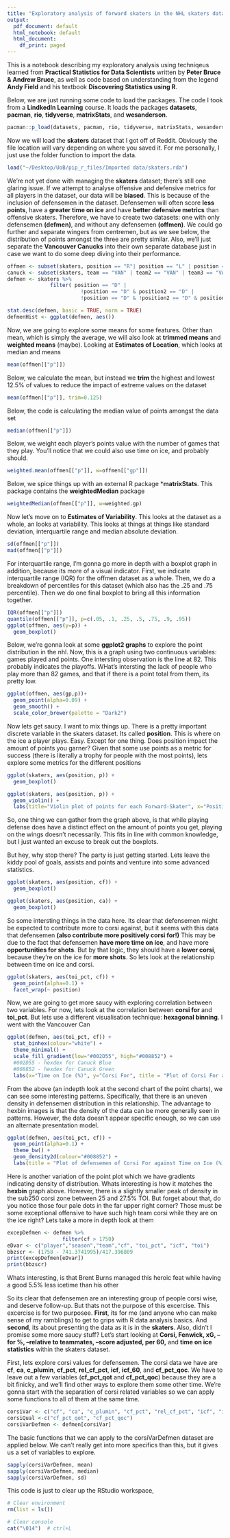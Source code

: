```yaml
---
title: "Exploratory analysis of forward skaters in the NHL skaters dataset"
output:
  pdf_document: default
  html_notebook: default
  html_document:
    df_print: paged
---
```

This is a notebook describing my exploratory analysis using techniqeus learned from **Practical Statistics for Data Scientists** written by **Peter Bruce & Andrew Bruce**, as well as code based on understanding from the legend **Andy Field** and his textbook **Discovering Statistics using R**. 

Below, we are just running some code to load the packages. The code I took from a **LindkedIn Learning** course. It loads the packages **datasets**, **pacman**, **rio**, **tidyverse**, **matrixStats**, and **wesanderson**.

```r
pacman::p_load(datasets, pacman, rio, tidyverse, matrixStats, wesanderson, hexbin, psych, pastecs)
```
Now we will load the **skaters** dataset that I got off of Reddit. Obviously the file location will vary depending on where you saved it. For me personally, I just use the folder function to import the data.
```r
load("~/Desktop/UoB/pip_r_files/Imported data/skaters.rda")
```
We're not yet done with managing the **skaters** dataset; there's still one glaring issue. If we attempt to analyse offensive and defensive metrics for all players in the dataset, our data will be **biased**. This is because of the inclusion of defensemen in the dataset. Defensemen will often score **less points**, have a **greater time on ice** and have **better defensive metrics** than offensive skaters. Therefore, we have to create two datasets: one with only defensemen **(defmen)**, and without any defensemen **(offmen)**. We could go further and separate wingers from centremen, but as we see below, the distribution of points amongst the three are pretty similar.
Also, we'll just separate the **Vancouver Canucks** into their own separate database just in case we want to do some deep diving into their performance.
```r

offmen <- subset(skaters, position == "R"| position == "L" | position == "C")
canuck <- subset(skaters, team == "VAN" | team2 == "VAN" | team3 == "VAN")
defmen <- skaters %>%
              filter( position == "D" |
                        !position == "D" & position2 == "D" |
                        !position == "D" & !position2 == "D" & position3 == "D" )
```

```r
stat.desc(defmen, basic = TRUE, norm = TRUE)
defmenHist <- ggplot(defmen, aes())
```


Now, we are going to explore some means for some features. Other than mean, which is simply the average, we will also look at **trimmed means** and **weighted means** (maybe). Looking at **Estimates of Location**, which looks at median and means
```r
mean(offmen[["p"]])
```
Below, we calculate the mean, but instead we **trim** the highest and lowest 12.5% of values to reduce the impact of extreme values on the dataset
```r
mean(offmen[["p"]], trim=0.125)
```
Below, the code is calculating the median value of points amongst the data set
```r
median(offmen[["p"]])
```
Below, we weight each player's points value with the number of games that they play. You'll notice that we could also use time on ice, and probably should.
```r

weighted.mean(offmen[["p"]], w=offmen[["gp"]])
```
Below, we spice things up with an external R package ***matrixStats**. This package contains the **weightedMedian** package
```r
weightedMedian(offmen[["p"]], w=weighted.gp)
```
Now let's move on to **Estimates of Variability**. This looks at the dataset as a whole, an looks at variability. This looks at things at things like standard deviation, interquartile range and median absolute deviation.
```r
sd(offmen[["p"]])
mad(offmen[["p"]])
```
For interquartile range, I'm gonna go more in depth with a boxplot graph in addition, because its more of a visual indicator. First, we indicate interquartile range (IQR) for the offmen dataset as a whole. Then, we do a breakdown of percentiles for this dataset (which also has the .25 and .75 percentile). Then we do one final boxplot to bring all this information together.
```r
IQR(offmen[["p"]])
quantile(offmen[["p"]], p=c(.05, .1, .25, .5, .75, .9, .95))
ggplot(offmen, aes(y=p)) +
  geom_boxplot()
```
Below, we're gonna look at some **ggplot2 graphs** to explore the point distribution in the nhl. Now, this is a graph using two continuous variables: games played and points. One intersting observation is the line at 82. This probably indicates the playoffs. WHat's intersting the lack of people who play more than 82 games, and that if there is a point total from them, its pretty low.
```r
ggplot(offmen, aes(gp,p))+
  geom_point(alpha=0.09) +
  geom_smooth() +
  scale_color_brewer(palette = "Dark2")

```
Now lets get saucy. I want to mix things up. There is a pretty important discrete variable in the skaters dataset. Its called **position**. This is where on the ice a player plays. Easy. Except for one thing. Does position impact the amount of points you garner? Given that some use points as a metric for success (there is literally a trophy for people with the most points), lets explore some metrics for the different positions
```r
ggplot(skaters, aes(position, p)) +
  geom_boxplot() 

ggplot(skaters, aes(position, p)) +
  geom_violin() +
  labs(title="Violin plot of points for each Forward-Skater", x="Position", y="Points (Assists + Goals)")

```
So, one thing we can gather from the graph above, is that while playing defense does have a distinct effect on the amount of points you get, playing on the wings doesn't necessarily. This fits in line with common knowledge, but I just wanted an excuse to break out the boxplots.

But hey, why stop there? The party is just getting started. Lets leave the kiddy pool of goals, assists and points and venture into some advanced statistics.
```r
ggplot(skaters, aes(position, cf)) +
  geom_boxplot()

ggplot(skaters, aes(position, ca)) +
  geom_boxplot()
```
So some intersting things in the data here. Its clear that defensemen might be expected to contribute more to corsi against, but it seems with this data that defensemen **(also contribute more positively corsi for!)** This may be due to the fact that defensemen **have more time on ice**, and have more **opportunities for shots**. But by that logic, they should have a **lower corsi**, because they're on the ice for **more shots**. So lets look at the relationship between time on ice and corsi.
```r
ggplot(skaters, aes(toi_pct, cf)) +
  geom_point(alpha=0.1) +
  facet_wrap(~ position)
```
Now, we are going to get more saucy with exploring correlation between two variables. For now, lets look at the correlation between **corsi for** and **toi_pct**. But lets use a different visualisation technique: **hexagonal binning**. I went with the Vancouver Can
```r
ggplot(defmen, aes(toi_pct, cf)) +
  stat_binhex(colour="white") +
  theme_minimal() +
  scale_fill_gradient(low="#002D55", high="#008852") +
  #002D55 - hexdex for Canuck Blue
  #008852 - hexdex for Canuck Green
  labs(x="Time on Ice (%)", y="Corsi For", title = "Plot of Corsi For against Time on Ice (%) for Defensemen in the NHL")
```
From the above (an indepth look at the second chart of the point charts), we can see some interesting patterns. Specifically, that there is an uneven density in defensemen distribution in this relationship. The advantage to hexbin images is that the density of the data can be more generally seen in patterns. However, the data doesn't appear specific enough, so we can use an alternate presentation model. 
```r
ggplot(defmen, aes(toi_pct, cf)) +
  geom_point(alpha=0.1) +
  theme_bw() +
  geom_density2d(colour="#008852") +
  labs(title = "Plot of defensemen of Corsi For against Time on Ice (%)", x="Time on Ice (%)", y="Corsi For")
```
Here is another variation of the point plot which we have gradients indicating density of distribution. Whats interesting is how it matches the **hexbin** graph above. However, there is a slightly smaller peak of density in the sub250 corsi zone between 25 and 27.5% TOI. But forget about that, do you notice those four pale dots in the far upper right corner? Those must be some exceptional offensive to have such high team corsi while they are on the ice right? Lets take a more in depth look at them
```r
excepDefmen <- defmen %>%
                  filter(cf > 1750)
eDvar <- c("player","season","team","cf", "toi_pct", "icf", "toi")
bbzscr <- (1758 - 741.3741995)/417.396809
print(excepDefmen[eDvar])
print(bbzscr)
```
Whats interesting, is that Brent Burns managed this heroic feat while having a good 5.5% less icetime than his other

So its clear that defensemen are an interesting group of people corsi wise, and deserve follow-up. But thats not the purpose of this excercise. This excercise is for two purposee. **First**, its for me (and anyone who can make sense of my ramblings) to get to grips with R data analysis basics. And **second**, its about presenting the data as it is in the **skaters**.
Also, didn't I promise some more saucy stuff? Let's start looking at **Corsi, Fenwick, xG, --for %, --relative to teammates, --score adjusted, per 60,** and **time on ice statistics** within the skaters dataset.

First, lets explore corsi values for defensemen. The corsi data we have are **cf**, **ca**, **c_plumin**, **cf_pct**, **rel_cf_pct**, **icf**, **icf_60**, and **cf_pct_qoc**. We have to leave out a few variables (**cf_pct_qot** and **cf_pct_qoc**) because they are a bit finicky, and we'll find other ways to explore them some other time.
We're gonna start with the separation of corsi related variables so we can apply some functions to all of them at the same time.
```r
corsiVar <- c("cf", "ca", "c_plumin", "cf_pct", "rel_cf_pct", "icf", "icf_60")
corsiQual <-c("cf_pct_qot", "cf_pct_qoc")
corsiVarDefmen <- defmen[corsiVar]
```

The basic functions that we can apply to the corsiVarDefmen dataset are applied below. We can't really get into more specifics than this, but it gives us a set of variables to explore.
```r
sapply(corsiVarDefmen, mean)
sapply(corsiVarDefmen, median)
sapply(corsiVarDefmen, sd)


```

This code is just to clear up the RStudio workspace,
```r
# Clear environment
rm(list = ls()) 

# Clear console
cat("\014")  # ctrl+L
```



